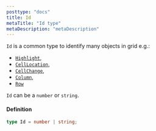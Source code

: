 ```yaml
---
posttype: "docs"
title: Id
metaTitle: "Id type"
metaDescription: "metaDescription"
---
```


`Id` is a common type to identify many objects in grid e.g.: 
- [`Highlight`](/docs/3.0/7-api/0-interfaces/9-highlight/), 
- [`CellLocation`](li/docs/3.0/7-api/0-interfaces/6-cell-location/nk),  
- [`CellChange`](/docs/3.0/7-api/1-types/2-cell-change/),  
- [`Column`](/docs/3.0/7-api/0-interfaces/3-column/), 
- [`Row`](/docs/3.0/7-api/0-interfaces/2-row/)

`Id` can be a `number` or `string`.

#### Definition

```ts
type Id = number | string;
```